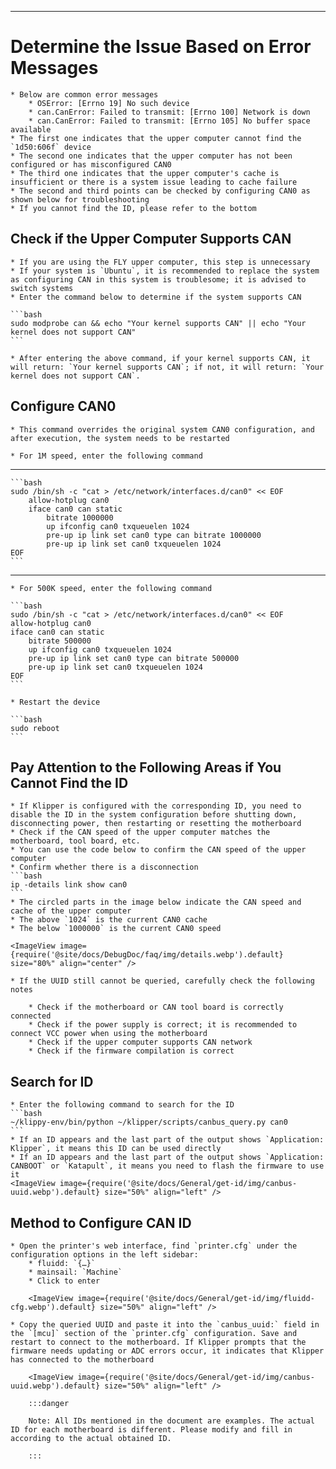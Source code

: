 ---

# Determine the Issue Based on Error Messages

    * Below are common error messages
        * OSError: [Errno 19] No such device
        * can.CanError: Failed to transmit: [Errno 100] Network is down
        * can.CanError: Failed to transmit: [Errno 105] No buffer space available
    * The first one indicates that the upper computer cannot find the `1d50:606f` device
    * The second one indicates that the upper computer has not been configured or has misconfigured CAN0
    * The third one indicates that the upper computer's cache is insufficient or there is a system issue leading to cache failure
    * The second and third points can be checked by configuring CAN0 as shown below for troubleshooting
    * If you cannot find the ID, please refer to the bottom

## Check if the Upper Computer Supports CAN

    * If you are using the FLY upper computer, this step is unnecessary
    * If your system is `Ubuntu`, it is recommended to replace the system as configuring CAN in this system is troublesome; it is advised to switch systems
    * Enter the command below to determine if the system supports CAN

    ```bash
    sudo modprobe can && echo "Your kernel supports CAN" || echo "Your kernel does not support CAN"
    ```

    * After entering the above command, if your kernel supports CAN, it will return: `Your kernel supports CAN`; if not, it will return: `Your kernel does not support CAN`.

## Configure CAN0

    * This command overrides the original system CAN0 configuration, and after execution, the system needs to be restarted
    
    * For 1M speed, enter the following command
----
    ```bash
    sudo /bin/sh -c "cat > /etc/network/interfaces.d/can0" << EOF
        allow-hotplug can0
        iface can0 can static
            bitrate 1000000
            up ifconfig can0 txqueuelen 1024
            pre-up ip link set can0 type can bitrate 1000000
            pre-up ip link set can0 txqueuelen 1024
    EOF
    ```
----
    * For 500K speed, enter the following command

    ```bash
    sudo /bin/sh -c "cat > /etc/network/interfaces.d/can0" << EOF
    allow-hotplug can0
    iface can0 can static
        bitrate 500000
        up ifconfig can0 txqueuelen 1024
        pre-up ip link set can0 type can bitrate 500000
        pre-up ip link set can0 txqueuelen 1024
    EOF
    ```

    * Restart the device

    ```bash
    sudo reboot
    ```

## Pay Attention to the Following Areas if You Cannot Find the ID

    * If Klipper is configured with the corresponding ID, you need to disable the ID in the system configuration before shutting down, disconnecting power, then restarting or resetting the motherboard
    * Check if the CAN speed of the upper computer matches the motherboard, tool board, etc.
    * You can use the code below to confirm the CAN speed of the upper computer
    * Confirm whether there is a disconnection
    ```bash
    ip -details link show can0
    ```
    * The circled parts in the image below indicate the CAN speed and cache of the upper computer
    * The above `1024` is the current CAN0 cache
    * The below `1000000` is the current CAN0 speed

    <ImageView image={require('@site/docs/DebugDoc/faq/img/details.webp').default} size="80%" align="center" />

    * If the UUID still cannot be queried, carefully check the following notes

        * Check if the motherboard or CAN tool board is correctly connected
        * Check if the power supply is correct; it is recommended to connect VCC power when using the motherboard
        * Check if the upper computer supports CAN network
        * Check if the firmware compilation is correct
## Search for ID

    * Enter the following command to search for the ID
    ```bash
    ~/klippy-env/bin/python ~/klipper/scripts/canbus_query.py can0
    ```
    * If an ID appears and the last part of the output shows `Application: Klipper`, it means this ID can be used directly
    * If an ID appears and the last part of the output shows `Application: CANBOOT` or `Katapult`, it means you need to flash the firmware to use it
    <ImageView image={require('@site/docs/General/get-id/img/canbus-uuid.webp').default} size="50%" align="left" />


## Method to Configure CAN ID

    * Open the printer's web interface, find `printer.cfg` under the configuration options in the left sidebar:
        * fluidd: `{…}`
        * mainsail: `Machine`
        * Click to enter

        <ImageView image={require('@site/docs/General/get-id/img/fluidd-cfg.webp').default} size="50%" align="left" />

    * Copy the queried UUID and paste it into the `canbus_uuid:` field in the `[mcu]` section of the `printer.cfg` configuration. Save and restart to connect to the motherboard. If Klipper prompts that the firmware needs updating or ADC errors occur, it indicates that Klipper has connected to the motherboard

        <ImageView image={require('@site/docs/General/get-id/img/canbus-uuid.webp').default} size="50%" align="left" />

        :::danger

        Note: All IDs mentioned in the document are examples. The actual ID for each motherboard is different. Please modify and fill in according to the actual obtained ID.

        :::
